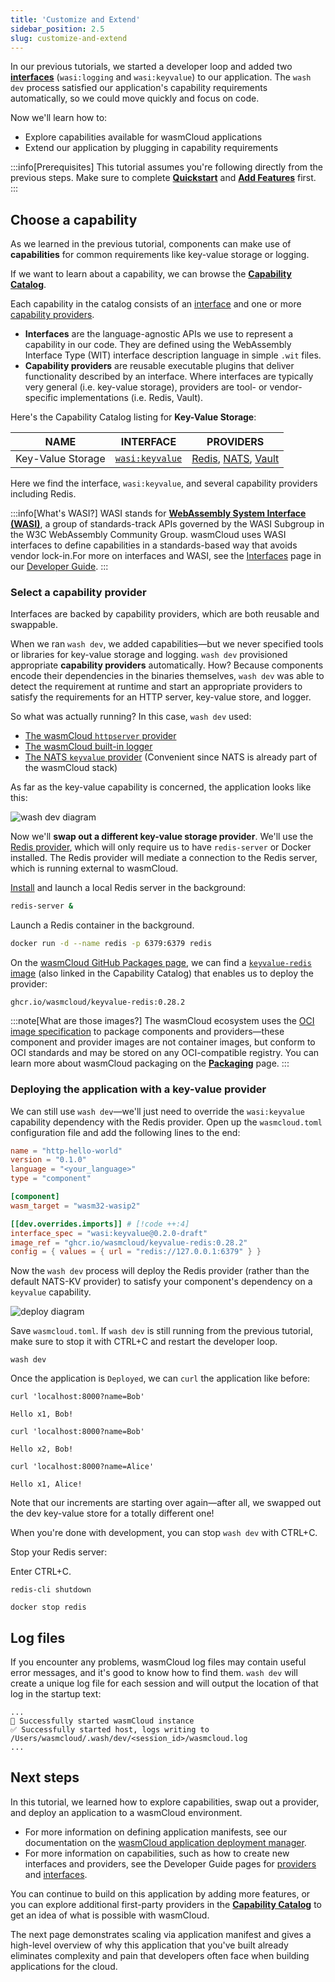 ```yaml
---
title: 'Customize and Extend'
sidebar_position: 2.5
slug: customize-and-extend
---
```



In our previous tutorials, we started a developer loop and added two [**interfaces**](/docs/concepts/interfaces.mdx) (`wasi:logging` and `wasi:keyvalue`) to our application. The `wash dev` process satisfied our application's capability requirements automatically, so we could move quickly and focus on code.

Now we'll learn how to:

- Explore capabilities available for wasmCloud applications
- Extend our application by plugging in capability requirements

:::info[Prerequisites]
This tutorial assumes you're following directly from the previous steps. Make sure to complete [**Quickstart**](/docs/tour/hello-world.mdx) and [**Add Features**](/docs/tour/add-features.mdx) first.
:::

## Choose a capability

As we learned in the previous tutorial, components can make use of **capabilities** for common requirements like key-value storage or logging.

If we want to learn about a capability, we can browse the [**Capability Catalog**](/docs/capabilities/index.mdx).

Each capability in the catalog consists of an [interface](/docs/concepts/interfaces.mdx) and one or more [capability providers](/docs/concepts/providers.mdx).

- **Interfaces** are the language-agnostic APIs we use to represent a capability in our code. They are defined using the WebAssembly Interface Type (WIT) interface description language in simple `.wit` files.
- **Capability providers** are reusable executable plugins that deliver functionality described by an interface. Where interfaces are typically very general (i.e. key-value storage), providers are tool- or vendor-specific implementations (i.e. Redis, Vault).

Here's the Capability Catalog listing for **Key-Value Storage**:

| NAME              | INTERFACE                                                       | PROVIDERS                                                                                                                                                                                                                                                      |
| ----------------- | --------------------------------------------------------------- | -------------------------------------------------------------------------------------------------------------------------------------------------------------------------------------------------------------------------------------------------------------- |
| Key-Value Storage | [`wasi:keyvalue`](https://github.com/WebAssembly/wasi-keyvalue) | [Redis](https://github.com/orgs/wasmCloud/packages/container/package/keyvalue-redis), [NATS](https://github.com/orgs/wasmCloud/packages/container/package/keyvalue-nats), [Vault](https://github.com/orgs/wasmCloud/packages/container/package/keyvalue-vault) |

Here we find the interface, `wasi:keyvalue`, and several capability providers including Redis.

:::info[What's WASI?]
WASI stands for [**WebAssembly System Interface (WASI)**](https://wasi.dev/), a group of standards-track APIs governed by the WASI Subgroup in the W3C WebAssembly Community Group. wasmCloud uses WASI interfaces to define capabilities in a standards-based way that avoids vendor lock-in.For more on interfaces and WASI, see the [Interfaces](/docs/developer/interfaces/creating-an-interface) page in our [Developer Guide](/docs/category/developer-guide).
:::

### Select a capability provider

Interfaces are backed by capability providers, which are both reusable and swappable.

When we ran `wash dev`, we added capabilities&mdash;but we never specified tools or libraries for key-value storage and logging. `wash dev` provisioned appropriate **capability providers** automatically. How? Because components encode their dependencies in the binaries themselves, `wash dev` was able to detect the requirement at runtime and start an appropriate providers to satisfy the requirements for an HTTP server, key-value store, and logger.

So what was actually running? In this case, `wash dev` used:

- [The wasmCloud `httpserver` provider](https://github.com/orgs/wasmCloud/packages/container/package/http-server)
- [The wasmCloud built-in logger](/docs/concepts/providers#built-in-providers)
- [The NATS `keyvalue` provider](https://github.com/wasmCloud/wasmCloud/pkgs/container/keyvalue-nats) (Convenient since NATS is already part of the wasmCloud stack)

As far as the key-value capability is concerned, the application looks like this:

![wash dev diagram](../images/quickstart-diagram-1.png)

Now we'll **swap out a different key-value storage provider**. We'll use the [Redis provider](https://github.com/wasmCloud/wasmCloud/tree/main/crates/provider-keyvalue-redis), which will only require us to have `redis-server` or Docker installed. The Redis provider will mediate a connection to the Redis server, which is running external to wasmCloud.

<Tabs groupId="env" queryString>
  <TabItem value="local" label="Local Redis Server" default>

[Install](https://redis.io/docs/getting-started/) and launch a local Redis server in the background:

```bash
redis-server &
```

  </TabItem>
  <TabItem value="docker" label="Docker">

Launch a Redis container in the background.

```bash
docker run -d --name redis -p 6379:6379 redis
```

  </TabItem>
</Tabs>

On the [wasmCloud GitHub Packages page](https://github.com/orgs/wasmCloud/packages?repo_name=wasmCloud), we can find a [`keyvalue-redis` image](https://github.com/wasmCloud/wasmCloud/pkgs/container/keyvalue-redis) (also linked in the Capability Catalog) that enables us to deploy the provider:

```text
ghcr.io/wasmcloud/keyvalue-redis:0.28.2
```

:::note[What are those images?]
The wasmCloud ecosystem uses the [OCI image specification](https://github.com/opencontainers/image-spec) to package components and providers&mdash;these component and provider images are not container images, but conform to OCI standards and may be stored on any OCI-compatible registry. You can learn more about wasmCloud packaging on the [**Packaging**](/docs/concepts/packaging.mdx) page.
:::

### Deploying the application with a key-value provider

We can still use `wash dev`&mdash;we'll just need to override the `wasi:keyvalue` capability dependency with the Redis provider. Open up the `wasmcloud.toml` configuration file and add the following lines to the end:

```toml
name = "http-hello-world"
version = "0.1.0"
language = "<your_language>"
type = "component"

[component]
wasm_target = "wasm32-wasip2"

[[dev.overrides.imports]] # [!code ++:4]
interface_spec = "wasi:keyvalue@0.2.0-draft"
image_ref = "ghcr.io/wasmcloud/keyvalue-redis:0.28.2"
config = { values = { url = "redis://127.0.0.1:6379" } }
```

Now the `wash dev` process will deploy the Redis provider (rather than the default NATS-KV provider) to satisfy your component's dependency on a `keyvalue` capability.

![deploy diagram](../images/quickstart-diagram-2.png)

Save `wasmcloud.toml`. If `wash dev` is still running from the previous tutorial, make sure to stop it with CTRL+C and restart the developer loop. 

```shell
wash dev
```

Once the application is `Deployed`, we can `curl` the application like before:

```shell
curl 'localhost:8000?name=Bob'
```

```text
Hello x1, Bob!
```

```shell
curl 'localhost:8000?name=Bob'
```

```text
Hello x2, Bob!
```

```shell
curl 'localhost:8000?name=Alice'
```

```text
Hello x1, Alice!
```

Note that our increments are starting over again&mdash;after all, we swapped out the dev key-value store for a totally different one!

When you're done with development, you can stop `wash dev` with CTRL+C.

Stop your Redis server:

<Tabs groupId="env" queryString>
  <TabItem value="local" label="Local Redis Server" default>

Enter CTRL+C.

```shell
redis-cli shutdown
```

  </TabItem>
  <TabItem value="docker" label="Docker">

```shell
docker stop redis
```

  </TabItem>
</Tabs>

## Log files

If you encounter any problems, wasmCloud log files may contain useful error messages, and it's good to know how to find them. `wash dev` will create a unique log file for each session and will output the location of that log in the startup text:

```plaintext
...
🔧 Successfully started wasmCloud instance
✅ Successfully started host, logs writing to /Users/wasmcloud/.wash/dev/<session_id>/wasmcloud.log
...
```

## Next steps

In this tutorial, we learned how to explore capabilities, swap out a provider, and deploy an application to a wasmCloud environment.

- For more information on defining application manifests, see our documentation on the [wasmCloud application deployment manager](/docs/ecosystem/wadm/).
- For more information on capabilities, such as how to create new interfaces and providers, see the Developer Guide pages for [providers](/docs/developer/providers/) and [interfaces](/docs/developer/interfaces/creating-an-interface).

You can continue to build on this application by adding more features, or you can explore additional first-party providers in the [**Capability Catalog**](/docs/capabilities/index.mdx) to get an idea of what is possible with wasmCloud.

The next page demonstrates scaling via application manifest and gives a high-level overview of why this application that you've built already eliminates complexity and pain that developers often face when building applications for the cloud.
